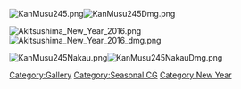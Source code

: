 [[File:KanMusu245.png]][[File:KanMusu245Dmg.png]]

[[File:Akitsushima New Year 2016.png]] [[File:Akitsushima New Year 2016 dmg.png]]

[[File:KanMusu245Nakau.png]][[File:KanMusu245NakauDmg.png]]

[[Category:Gallery]]
[[Category:Seasonal CG]]
[[Category:New Year]]